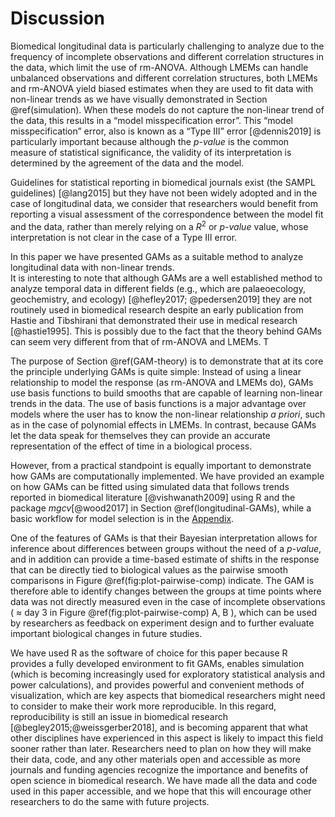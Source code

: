 # Discussion

Biomedical longitudinal data is particularly challenging to analyze due to the frequency of incomplete observations and different correlation structures in the data, which limit the use of rm-ANOVA. Although LMEMs can handle unbalanced observations and different correlation structures, both LMEMs and rm-ANOVA yield biased estimates when they are used to fit data with non-linear trends as we have visually demonstrated in Section \@ref(simulation). When these models do not capture the non-linear trend of the data, this results in a "model misspecification error". This "model misspecification" error, also is known as a "Type III" error [@dennis2019] is particularly important because although the _p-value_ is the common measure of statistical significance, the validity of its interpretation is determined by the agreement of the data and the model. 

Guidelines for statistical reporting in biomedical journals exist (the SAMPL guidelines) [@lang2015] but they have not been widely adopted and in the case of longitudinal data, we consider that researchers would benefit from reporting a visual assessment of the correspondence between the model fit and the data, rather than merely relying on a $R^2$ or _p-value_ value, whose interpretation is not clear in the case of a Type III error.

In this paper we have presented GAMs as a suitable method to analyze longitudinal data with non-linear trends.  
It is interesting to note that although GAMs are a well established method to analyze temporal data in different fields (e.g., which are palaeoecology, geochemistry, and ecology) [@hefley2017; @pedersen2019] they are not routinely used in biomedical research despite an early publication from Hastie and Tibshirani that demonstrated their use in medical research [@hastie1995]. This is possibly due to the fact that the theory behind GAMs can seem very different from that of rm-ANOVA and LMEMs. T

The purpose of Section \@ref(GAM-theory) is to demonstrate that at its core the principle  underlying GAMs is quite simple: Instead of using a linear relationship to model the response (as rm-ANOVA and LMEMs do), GAMs use basis functions to build smooths that are capable of learning non-linear trends in the data. The use of basis functions is a major advantage over models where the user has to know the non-linear relationship _a priori_, such as in the case of polynomial effects in LMEMs. In contrast, because GAMs let the data speak for themselves they can provide an accurate representation of the effect of time in a biological process.

However, from a practical standpoint is equally important to demonstrate how GAMs are computationally implemented. We have provided an example on how GAMs can be fitted using simulated data that follows trends reported in biomedical literature [@vishwanath2009] using R and the package _mgcv_[@wood2017] in Section \@ref(longitudinal-GAMs), while a basic workflow for model selection is in the [Appendix](#workflow). 

One of the features of GAMs is that their Bayesian interpretation allows for inference about differences between groups without the need of a _p-value_, and in addition can provide a time-based estimate of shifts in the response that can be directly tied to biological values as the pairwise smooth comparisons in Figure  \@ref(fig:plot-pairwise-comp) indicate. The GAM is therefore able to identify changes between the groups at time points where data was not directly measured even in the case of incomplete observations ( $\approx$ day 3 in Figure \@ref(fig:plot-pairwise-comp) A, B ), which can be used by researchers as feedback on experiment design and to further evaluate important biological changes in future studies. 

We have used R as the software of choice for this paper because R provides a fully developed environment to fit GAMs, enables simulation (which is becoming increasingly used for exploratory statistical analysis and power calculations), and provides powerful and convenient methods of visualization, which are key aspects that biomedical researchers might need to consider to make their work more reproducible. In this regard, reproducibility is still an issue in biomedical research [@begley2015;@weissgerber2018], and is becoming apparent that what other disciplines have experienced in this aspect is likely to impact this field sooner rather than later. Researchers need to plan on how they will make their data, code, and any other materials open and accessible as more journals and funding agencies recognize the importance and benefits of open science in biomedical research. We have made all the data and code used in this paper accessible, and we hope that this will encourage other researchers to do the same with future projects.
